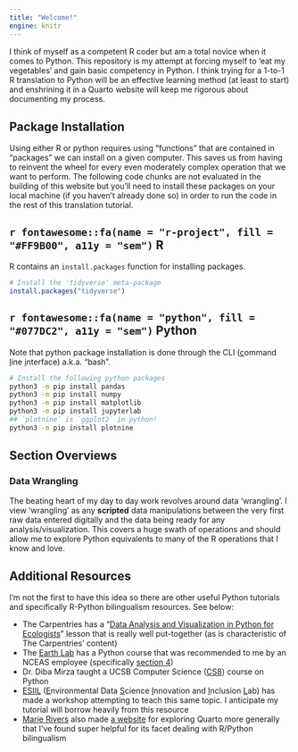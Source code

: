 ```yaml
---
title: "Welcome!"
engine: knitr
---
```


I think of myself as a competent R coder but am a total novice when it comes to Python. This repository is my attempt at forcing myself to 'eat my vegetables' and gain basic competency in Python. I think trying for a 1-to-1 R translation to Python will be an effective learning method (at least to start) and enshrining it in a Quarto website will keep me rigorous about documenting my process.

## Package Installation

Using either R or python requires using "functions" that are contained in "packages" we can install on a given computer. This saves us from having to reinvent the wheel for every even moderately complex operation that we want to perform. The following code chunks are not evaluated in the building of this website but you'll need to install these packages on your local machine (if you haven't already done so) in order to run the code in the rest of this translation tutorial.

:::panel-tabset
## `r fontawesome::fa(name = "r-project", fill = "#FF9B00", a11y = "sem")` R

R contains an `install.packages` function for installing packages.

```r
# Install the 'tidyverse' meta-package
install.packages("tidyverse")
```

## `r fontawesome::fa(name = "python", fill = "#077DC2", a11y = "sem")` Python

Note that python package installation is done through the CLI (<u>c</u>ommand <u>l</u>ine <u>i</u>nterface) a.k.a. "bash".

```bash
# Install the following python packages
python3 -m pip install pandas
python3 -m pip install numpy
python3 -m pip install matplotlib
python3 -m pip install jupyterlab
## `plotnine` is `ggplot2` in python!
python3 -m pip install plotnine
```
:::

## Section Overviews

### Data Wrangling

The beating heart of my day to day work revolves around data 'wrangling'. I view 'wrangling' as any **scripted** data manipulations between the very first raw data entered digitally and the data being ready for any analysis/visualization. This covers a huge swath of operations and should allow me to explore Python equivalents to many of the R operations that I know and love.

## Additional Resources

I'm not the first to have this idea so there are other useful Python tutorials and specifically R-Python bilingualism resources. See below:

- The Carpentries has a "[Data Analysis and Visualization in Python for Ecologists ](https://datacarpentry.org/python-ecology-lesson/index.html)" lesson that is really well put-together (as is characteristic of The Carpentries' content)
- The [Earth Lab](https://www.earthdatascience.org/) has a Python course that was recommended to me by an NCEAS employee (specifically [section 4](https://www.earthdatascience.org/courses/intro-to-earth-data-science/python-code-fundamentals/))
- Dr. Diba Mirza taught a UCSB Computer Science ([CS8](https://ucsb-cs8.github.io/w19-mirza/lectures_list/)) course on Python
- [ESIIL](https://esiil.org/) (<u>E</u>nvironmental Data <u>S</u>cience <u>I</u>nnovation and <u>I</u>nclusion <u>L</u>ab) has made a workshop attempting to teach this same topic. I anticipate my tutorial will borrow heavily from this resource
- [Marie Rivers](https://github.com/marierivers) also made [a website](https://marierivers.github.io/marie_quarto/) for exploring Quarto more generally that I've found super helpful for its facet dealing with R/Python bilingualism
